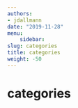 ---
authors:
- jdallmann
date: "2019-11-28"
menu: 
    sidebar:
slug: categories
title: categories
weight: -50
---

# categories